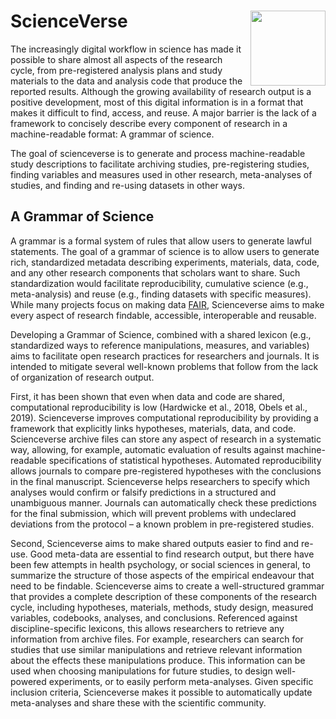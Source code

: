 # ScienceVerse <img src="https://scienceverse.github.io/scienceverse/reference/figures/README-logo.png" align="right" alt="" width="120" />

The increasingly digital workflow in science has made it possible to share almost all aspects of the research cycle, from pre-registered analysis plans and study materials to the data and analysis code that produce the reported results. Although the growing availability of research output is a positive development, most of this digital information is in a format that makes it difficult to find, access, and reuse. A major barrier is the lack of a framework to concisely describe every component of research in a machine-readable format: A grammar of science. 

The goal of scienceverse is to generate and process machine-readable study descriptions to facilitate archiving studies, pre-registering studies, finding variables and measures used in other research, meta-analyses of studies, and finding and re-using datasets in other ways.

## A Grammar of Science

A grammar is a formal system of rules that allow users to generate lawful statements. The goal of a grammar of science is to allow users to generate rich, standardized metadata describing experiments, materials, data, code, and any other research components that scholars want to share. Such standardization would facilitate reproducibility, cumulative science (e.g., meta-analysis) and reuse (e.g., finding datasets with specific measures). While many projects focus on making data [FAIR](https://www.go-fair.org/fair-principles/), Scienceverse aims to make every aspect of research findable, accessible, interoperable and reusable.

Developing a Grammar of Science, combined with a shared lexicon (e.g., standardized ways to reference manipulations, measures, and variables) aims to facilitate open research practices for researchers and journals. It is intended to mitigate several well-known problems that follow from the lack of organization of research output. 

First, it has been shown that even when data and code are shared, computational reproducibility is low (Hardwicke et al., 2018, Obels et al., 2019). Scienceverse improves computational reproducibility by providing a framework that explicitly links hypotheses, materials, data, and code. Scienceverse archive files can store any aspect of research in a systematic way, allowing, for example, automatic evaluation of results against machine-readable specifications of statistical hypotheses. Automated reproducibility allows journals to compare pre-registered hypotheses with the conclusions in the final manuscript. Scienceverse helps researchers to specify which analyses would confirm or falsify predictions in a structured and unambiguous manner. Journals can automatically check these predictions for the final submission, which will prevent problems with undeclared deviations from the protocol – a known problem in pre-registered studies.

Second, Scienceverse aims to make shared outputs easier to find and re-use. Good meta-data are essential to find research output, but there have been few attempts in health psychology, or social sciences in general, to summarize the structure of those aspects of the empirical endeavour that need to be findable. Scienceverse aims to create a well-structured grammar that provides a complete description of these components of the research cycle, including hypotheses, materials, methods, study design, measured variables, codebooks, analyses, and conclusions. Referenced against discipline-specific lexicons, this allows researchers to retrieve any information from archive files. For example, researchers can search for studies that use similar manipulations and retrieve relevant information about the effects these manipulations produce. This information can be used when choosing manipulations for future studies, to design well-powered experiments, or to easily perform meta-analyses. Given specific inclusion criteria, Scienceverse makes it possible to automatically update meta-analyses and share these with the scientific community.
